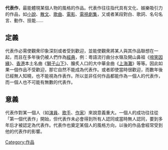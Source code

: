 '''代表作'''，最能體現某個人物的風格的作品。代表作往往指代具有文化、娛樂吸引力的作品，如[[小說|小說]]、[[散文|散文]]、[[歌曲|歌曲]]、[[電影|電影]]、[[電視劇集|電視劇集]]，又或者某段對白、歌詞、名句名言、動作、技能……

== 定義 ==
代表作必需使觀衆印象深刻或者受到歡迎，並能使觀衆將某人與其作品聯想在一起，而且在多年後仍被人們作為[[經典|經典]]，例：粵語流行曲分水嶺及開山鼻祖《[[啼笑因緣__(歌曲)|啼笑因緣]]》、[[香港|香港]]本土名曲《[[獅子山下_(歌曲)|獅子山下]]》、膾炙人口的大中華金曲《[[上海灘_(歌曲)|上海灘]]》等等。因此如果一個作品不受歡迎，那它自然不能成為代表作。或者即使當時很歡迎，而數年後已經無人知曉，也不能視為作表作。所以並非任何作品都能作為一個人的代表作，而一個人也不可能有無數的代表作。

== 意義 ==
代表作對某一個人（如[[演員|演員]]、[[歌手|歌手]]、[[作家|作家]]）來說意義重大。一個人的成功往往從「第一個代表作」開始，但代表作未必會得到所有人認同或當時無人認同，要到多年后才被認定為代表作。代表作也奠定某個人的風格方向，以後的作品會經常受到他的代表作的影響。

[[Category:作品|Category:作品]]